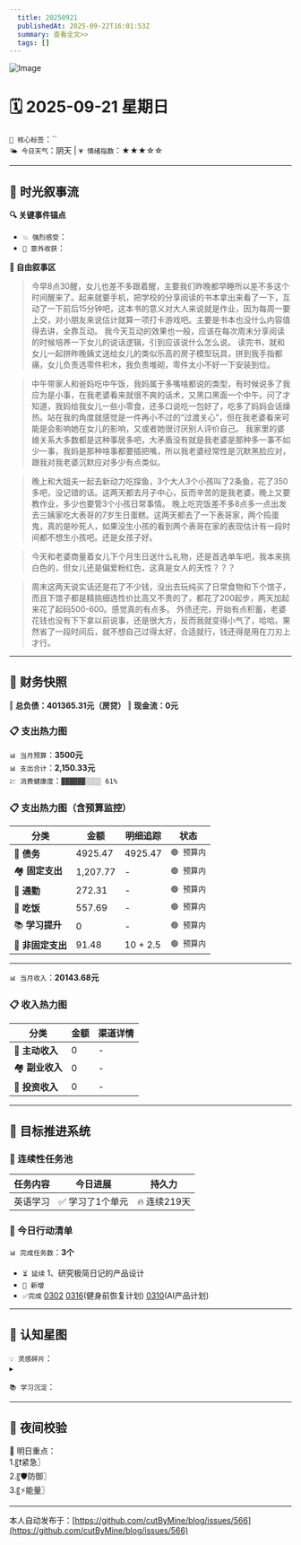 ```yaml
---
  title: 20250921
  publishedAt: 2025-09-22T16:01:53Z
  summary: 查看全文>>
  tags: []
---
```


![Image](https://github.com/user-attachments/assets/c13da88a-7552-4d40-8567-745d1aa6d9a1)

# 🗓️ 2025-09-21 星期日  
`🔑 核心标签`：``  
`🌤️ 今日天气`：阴天 | `💗 情绪指数`：★★★☆☆   

---


## 🌊 **时光叙事流**
**🔍 关键事件锚点**  
- `💥 强烈感受`：           
- `🎉 意外收获`：           

**📖 自由叙事区**  
> 今早8点30醒，女儿也差不多跟着醒，主要我们昨晚都早睡所以差不多这个时间醒来了。起来就要手机，把学校的分享阅读的书本拿出来看了一下，互动了一下前后15分钟吧，这本书的意义对大人来说就是作业，因为每周一要上交，对小朋友来说估计就算一项打卡游戏吧。主要是书本也没什么内容值得去讲，全靠互动。
> 我今天互动的效果也一般，应该在每次周末分享阅读的时候培养一下女儿的说话逻辑，引到应该说什么怎么说。
> 读完书，就和女儿一起拼昨晚姨丈送给女儿的类似乐高的房子模型玩具，拼到我手指都痛，女儿负责选零件积木，我负责堆砌，零件太小不好一下安装到位。

> 中午带家人和爸妈吃中午饭，我妈属于多嘴啥都说的类型，有时候说多了我应为是小事，在我老婆看来就很不爽的话术，又黑口黑面一个中午。问了才知道，我妈给我女儿一些小零食，还多口说吃一包好了，吃多了妈妈会话燥热。站在我的角度就感觉是一件再小不过的“过渡关心”，但在我老婆看来可能是会影响她在女儿的影响，又或者她很讨厌别人评价自己。
> 我家里的婆媳关系大多数都是这种事居多吧，大矛盾没有就是我老婆是那种多一事不如少一事，我妈是那种啥事都要插把嘴，所以我老婆经常性是沉默黑脸应对，跟我对我老婆沉默应对多少有点类似。

> 晚上和大姐夫一起去新动力吃探鱼，3个大人3个小孩叫了2条鱼，花了350多吧，没记错的话。这两天都去月子中心，反而辛苦的是我老婆，晚上又要教作业，多少也要管3个小孩日常事情。
> 晚上吃完饭差不多8点多一点出发去三姨家吃大表哥的7岁生日蛋糕。这两天都去了一下表哥家，两个捣蛋鬼，真的是吵死人，如果没生小孩的看到两个表哥在家的表现估计有一段时间都不想生小孩吧。还是女孩子好。

> 今天和老婆商量着女儿下个月生日送什么礼物，还是首选单车吧，我本来挑白色的，但女儿还是偏爱粉红色，这真是女人的天性？？？

> 周末这两天说实话还是花了不少钱，没出去玩纯买了日常食物和下个馆子，而且下馆子都是精挑细选性价比高又不贵的了，都花了200起步，两天加起来花了起码500-600。感觉真的有点多。
> 外债还完，开始有点积蓄，老婆花钱也没有下下拿以前说事，还是很大方，反而我就变得小气了，哈哈。果然省了一段时间后，就不想自己过得太好，合适就行，钱还得是用在刀刃上才行。

---

## 💸 **财务快照**
‖ **总负债：401365.31元（房贷）**
‖ **现金流：0元**

### 📋 支出热力图

`📊 当月预算`：**3500元**  
`📊 支出合计`：**2,150.33元**  
`💹 消费健康度`：`▓▓▓▓▓▓░░░░ 61%`  
### 📋 支出热力图（含预算监控）
| 分类         | 金额    | 明细追踪                  | 状态           |
|--------------|---------|---------------------------|----------------|
| 🏦 **债务**    | 4925.47   |  4925.47  | `🟢 预算内`   |
| 🏘️ **固定支出** | 1,207.77     |  -  | `🟢 预算内`     |
| 🚌 **通勤**     | 272.31   |  - | `🟢 预算内`     |
| 🍜 **吃饭**     | 557.69  |  -  | `🟢 预算内`   |
| 📚 **学习提升** | 0      | -     | `🟢 预算内`     |
| 🎲 **非固定支出** | 91.48   |  10 + 2.5  | `🟢 预算内`  |
---

`📊 当月收入`：**20143.68元**  

### 📋 收入热力图
| 分类         | 金额    | 渠道详情             |
|--------------|---------|-------------------------|
| 🏦 **主动收入**  | 0                | -        |
| 🏘️ **副业收入**  | 0                | -        |
| 🚌 **投资收入**  | 0                | -        |



---

## 🎯 **目标推进系统**

### 🔄 连续性任务池
| 任务内容                | 今日进展          | 持久力     |
|-------------------------|-------------------|------------|
| 英语学习         | ✅ 学习了1个单元 | 🔥 连续219天  |




### 📌 今日行动清单

`📊 完成任务数`：**3个**  
- `⏳ 延续` 1、研究极简日记的产品设计             
- `🚩 新增`   
- `✅完成` [0302](note://WEB9685e40ae7a6464db1196641a1ffd0ee)   [0316](note://WEBc1fcc89ec3e741538b703e8017b38c9f)(健身前恢复计划)  [0310](note://WEBfc89f9187c014fbe9fab88e2d09b4bde)(AI产品计划)


---

## 🌌 **认知星图**
`💡 灵感碎片`：  
▸ 


`📚 学习沉淀`：  
>    

---

## 🌃 夜间校验

🚀 明日重点：  
1.〖❗紧急〗  
2.〖🛡️防御〗  
3.〖⚡能量〗

---
本人自动发布于：[https://github.com/cutByMine/blog/issues/566](https://github.com/cutByMine/blog/issues/566)
